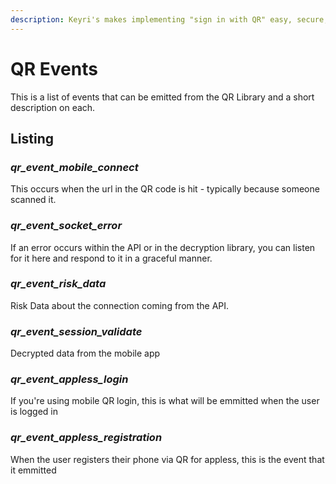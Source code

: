 ```yaml
---
description: Keyri's makes implementing "sign in with QR" easy, secure, and reliable.
---
```


# QR Events

This is a list of events that can be emitted from the QR Library and a short description on each.

## Listing

### _qr_event_mobile_connect_ 
This occurs when the url in the QR code is hit - typically because someone scanned it.

### _qr_event_socket_error_ 
If an error occurs within the API or in the decryption library, you can listen for it here and respond to it in a graceful manner.

### _qr_event_risk_data_ 
Risk Data about the connection coming from the API.

### _qr_event_session_validate_ 
Decrypted data from the mobile app

### _qr_event_appless_login_ 
If you're using mobile QR login, this is what will be emmitted when the user is logged in

### _qr_event_appless_registration_ 
When the user registers their phone via QR for appless, this is the event that it emmitted
